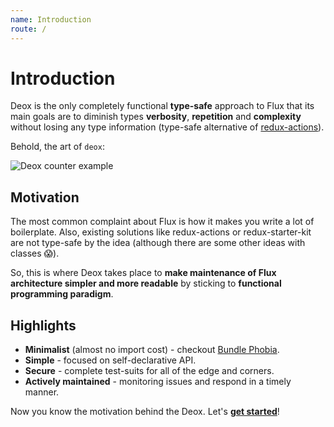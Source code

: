 ```yaml
---
name: Introduction
route: /
---
```



# Introduction

Deox is the only completely functional **type-safe** approach to Flux that its main goals are to diminish types **verbosity**, **repetition** and **complexity** without losing any type information (type-safe alternative of [redux-actions](https://github.com/redux-utilities/redux-actions)).

Behold, the art of `deox`:

<img alt="Deox counter example" src={counterExampleImage} />

## Motivation

The most common complaint about Flux is how it makes you write a lot of boilerplate.
Also, existing solutions like redux-actions or redux-starter-kit are not type-safe by the idea (although there are some other ideas with classes 😱).

So, this is where Deox takes place to **make maintenance of Flux architecture simpler and more readable** by sticking to **functional programming paradigm**.

## Highlights

- **Minimalist** (almost no import cost) - checkout [Bundle Phobia](https://bundlephobia.com/result?p=deox@latest).
- **Simple** - focused on self-declarative API.
- **Secure** - complete test-suits for all of the edge and corners.
- **Actively maintained** - monitoring issues and respond in a timely manner.

Now you know the motivation behind the Deox. Let's [**get started**](/getting-started)!
